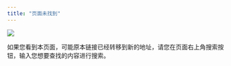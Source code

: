 ```yaml
---
title: "页面未找到"
---
```


![](404.webp){fig-align="center"}

如果您看到本页面，可能原本链接已经转移到新的地址，请您在页面右上角搜索按钮，输入您想要查找的内容进行搜索。

